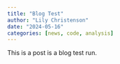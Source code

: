 ```yaml
---
title: "Blog Test"
author: "Lily Christenson"
date: "2024-05-16"
categories: [news, code, analysis]
---
```


This is a post is a blog test run.




